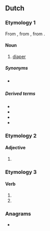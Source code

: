 ==Dutch==

===Etymology 1===
From {{inh|nl|dum|ludere}}, from {{inh|nl|odt|*lūthara}}, from {{inh|nl|gem-pro|*lūþarō}}.

====Noun====
{{nl-noun|m|-s|luiertje}}

# [[diaper]]

=====Synonyms=====
* {{qualifier|archaic}} {{l|nl|luur}}

=====Derived terms=====
* {{l|nl|luierbroekje}}
* {{l|nl|luiercentrale}}
* {{l|nl|luiermand}}
* {{l|nl|luierstoel}}

===Etymology 2===

====Adjective====
{{nl-adj-comp}}

# {{nl-adj form of|comp|lui}}

===Etymology 3===

====Verb====
{{nl-verb-form}}

# {{nl-verb form of|p=1|n=sg|t=pres|m=ind|luieren}}
# {{nl-verb form of|m=imp|luieren}}

===Anagrams===
* {{l|nl|ruile}}